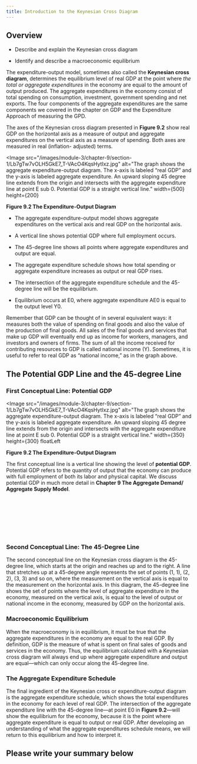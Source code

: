 ```yaml
---
title: Introduction to the Keynesian Cross Diagram
---
```


## Overview

<Info title="By the end of this section, you will be able to:">

- Describe and explain the Keynesian cross diagram

- Identify and describe a macroeconomic equilibrium

</Info>

The expenditure-output model, sometimes also called the **Keynesian cross diagram**, determines the equilibrium level of real GDP at the point where _the total or aggregate expenditures_ in the economy are equal to the amount of output produced. The aggregate expenditures in the economy consist of total spending on consumption, investment, government spending and net exports. The four components of the aggregate expenditures are the same components we covered in the chapter on GDP and the Expenditure Approach of measuring the GPD.

The axes of the Keynesian cross diagram presented in **Figure 9.2** show real GDP on the horizontal axis as a measure of output and aggregate expenditures on the vertical axis as a measure of spending. Both axes are measured in real (inflation- adjusted) terms.

<Image
  src="/images/module-3/chapter-9/section-1/Lb7gTw7vOLH5GkE7_T-VAcO4KqsHytIxz.jpg"
  alt="The graph shows the aggregate expenditure-output diagram. The x-axis is labeled “real GDP” and the y-axis is labeled aggregate expenditure. An upward sloping 45 degree line extends from the origin and intersects with the aggregate expenditure line at point E sub 0. Potential GDP is a straight vertical line."
  width={500}
  height={200}
>
  **Figure 9.2 The Expenditure-Output Diagram**
</Image>

- The aggregate expenditure-output model shows aggregate expenditures on the vertical axis and real GDP on the horizontal axis.

- A vertical line shows potential GDP where full employment occurs.

- The 45-degree line shows all points where aggregate expenditures and output are equal.

- The aggregate expenditure schedule shows how total spending or aggregate expenditure increases as output or real GDP rises.

- The intersection of the aggregate expenditure schedule and the 45-degree line will be the equilibrium.

- Equilibrium occurs at E0, where aggregate expenditure AE0 is equal to the output level Y0.

Remember that GDP can be thought of in several equivalent ways: it measures both the value of spending on final goods and also the value of the production of final goods. All sales of the final goods and services that make up GDP will eventually end up as income for workers, managers, and investors and owners of firms. The sum of all the income received for contributing resources to GDP is called national income (Y). Sometimes, it is useful to refer to real GDP as “national income,” as in the graph above.

## The Potential GDP Line and the 45-degree Line

### First Conceptual Line: Potential GDP

<Image
  src="/images/module-3/chapter-9/section-1/Lb7gTw7vOLH5GkE7_T-VAcO4KqsHytIxz.jpg"
  alt="The graph shows the aggregate expenditure-output diagram. The x-axis is labeled “real GDP” and the y-axis is labeled aggregate expenditure. An upward sloping 45 degree line extends from the origin and intersects with the aggregate expenditure line at point E sub 0. Potential GDP is a straight vertical line."
  width={350}
  height={300}
  floatLeft
>
  **Figure 9.2 The Expenditure-Output Diagram**
</Image>

The first conceptual line is a vertical line showing the level of **potential GDP**. Potential GDP refers to the quantity of output that the economy can produce with full employment of both its labor and physical capital. We discuss potential GDP in much more detail in **Chapter 9 The Aggregate Demand/ Aggregate Supply Model**.

<br />
<br />
<br />
<br />
<br />
<br />

### Second Conceptual Line: The 45-Degree Line

The second conceptual line on the Keynesian cross diagram is the 45-degree line, which starts at the origin and reaches up and to the right. A line that stretches up at a 45-degree angle represents the set of points (1, 1), (2, 2), (3, 3) and so on, where the measurement on the vertical axis is equal to the measurement on the horizontal axis. In this diagram, the 45-degree line shows the set of points where the level of aggregate expenditure in the economy, measured on the vertical axis, is equal to the level of output or national income in the economy, measured by GDP on the horizontal axis.

### Macroeconomic Equilibrium

When the macroeconomy is in equilibrium, it must be true that the aggregate expenditures in the economy are equal to the real GDP. By definition, GDP is the measure of what is spent on final sales of goods and services in the economy. Thus, the equilibrium calculated with a Keynesian cross diagram will always end up where aggregate expenditure and output are equal—which can only occur along the 45-degree line.

### The Aggregate Expenditure Schedule

The final ingredient of the Keynesian cross or expenditure-output diagram is the aggregate expenditure schedule, which shows the total expenditures in the economy for each level of real GDP. The intersection of the aggregate expenditure line with the 45-degree line—at point E0 in **Figure 9.2**—will show the equilibrium for the economy, because it is the point where aggregate expenditure is equal to output or real GDP. After developing an understanding of what the aggregate expenditures schedule means, we will return to this equilibrium and how to interpret it.

## Please write your summary below
